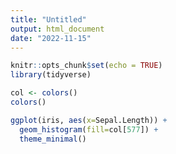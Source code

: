 ```yaml
---
title: "Untitled"
output: html_document
date: "2022-11-15"
---
```


```r
knitr::opts_chunk$set(echo = TRUE)
library(tidyverse)
```

```r
col <- colors()
colors()

ggplot(iris, aes(x=Sepal.Length)) +
  geom_histogram(fill=col[577]) +
  theme_minimal()
```

